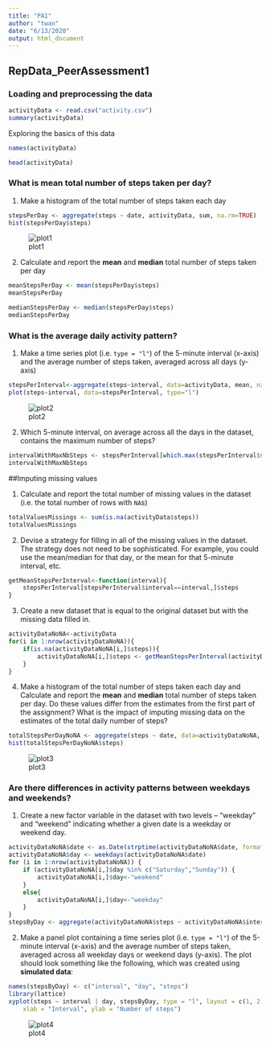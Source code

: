 ---
title: "PA1"
author: "twan"
date: "6/13/2020"
output: html_document
---


## RepData_PeerAssessment1


### Loading and preprocessing the data

```{r, echo = TRUE}
activityData <- read.csv("activity.csv")
summary(activityData)
```

Exploring the basics of this data
```{r}
names(activityData)
```
```{r}
head(activityData)
```


### What is mean total number of steps taken per day?

1. Make a histogram of the total number of steps taken each day
```{r, echo = TRUE}
stepsPerDay <- aggregate(steps ~ date, activityData, sum, na.rm=TRUE)
hist(stepsPerDay$steps)
```
![plot1](plot1.png) 

2. Calculate and report the **mean** and **median** total number of steps taken per day
```{r, echo = TRUE}
meanStepsPerDay <- mean(stepsPerDay$steps)
meanStepsPerDay
```
```{r, echo = TRUE}
medianStepsPerDay <- median(stepsPerDay$steps)
medianStepsPerDay
```


### What is the average daily activity pattern?

1. Make a time series plot (i.e. `type = "l"`) of the 5-minute interval (x-axis) and the average number of steps taken, averaged across all days (y-axis)
```{r, echo = TRUE}
stepsPerInterval<-aggregate(steps~interval, data=activityData, mean, na.rm=TRUE)
plot(steps~interval, data=stepsPerInterval, type="l")
```
![plot2](plot2.png)

2. Which 5-minute interval, on average across all the days in the dataset, contains the maximum number of steps?
```{r, echo = TRUE}
intervalWithMaxNbSteps <- stepsPerInterval[which.max(stepsPerInterval$steps),]$interval
intervalWithMaxNbSteps
```


##Imputing missing values

1. Calculate and report the total number of missing values in the dataset (i.e. the total number of rows with `NA`s)
```{r, echo = TRUE}
totalValuesMissings <- sum(is.na(activityData$steps))
totalValuesMissings
```

2. Devise a strategy for filling in all of the missing values in the dataset. The strategy does not need to be sophisticated. For example, you could use the mean/median for that day, or the mean for that 5-minute interval, etc.
```{r, echo = TRUE}
getMeanStepsPerInterval<-function(interval){
    stepsPerInterval[stepsPerInterval$interval==interval,]$steps
}
```

3. Create a new dataset that is equal to the original dataset but with the missing data filled in.
```{r, echo = TRUE}
activityDataNoNA<-activityData
for(i in 1:nrow(activityDataNoNA)){
    if(is.na(activityDataNoNA[i,]$steps)){
        activityDataNoNA[i,]$steps <- getMeanStepsPerInterval(activityDataNoNA[i,]$interval)
    }
}
```

4. Make a histogram of the total number of steps taken each day and Calculate and report the **mean** and **median** total number of steps taken per day. Do these values differ from the estimates from the first part of the assignment? What is the impact of imputing missing data on the estimates of the total daily number of steps?
```{r, echo = TRUE}
totalStepsPerDayNoNA <- aggregate(steps ~ date, data=activityDataNoNA, sum)
hist(totalStepsPerDayNoNA$steps)
```
![plot3](plot3.png)


### Are there differences in activity patterns between weekdays and weekends?

1. Create a new factor variable in the dataset with two levels -- "weekday" and "weekend" indicating whether a given date is a weekday or weekend day.
```{r, echo = TRUE}
activityDataNoNA$date <- as.Date(strptime(activityDataNoNA$date, format="%Y-%m-%d"))
activityDataNoNA$day <- weekdays(activityDataNoNA$date)
for (i in 1:nrow(activityDataNoNA)) {
    if (activityDataNoNA[i,]$day %in% c("Saturday","Sunday")) {
        activityDataNoNA[i,]$day<-"weekend"
    }
    else{
        activityDataNoNA[i,]$day<-"weekday"
    }
}
stepsByDay <- aggregate(activityDataNoNA$steps ~ activityDataNoNA$interval + activityDataNoNA$day, activityDataNoNA, mean)
```

2. Make a panel plot containing a time series plot (i.e. `type = "l"`) of the 5-minute interval (x-axis) and the average number of steps taken, averaged across all weekday days or weekend days (y-axis). The plot should look something like the following, which was created using **simulated data**:
```{r, echo = TRUE}
names(stepsByDay) <- c("interval", "day", "steps")
library(lattice)
xyplot(steps ~ interval | day, stepsByDay, type = "l", layout = c(1, 2), 
    xlab = "Interval", ylab = "Number of steps")
```
![plot4](plot4.png)